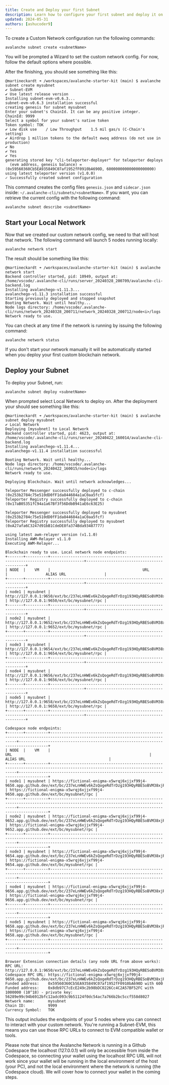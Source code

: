 ```yaml
---
title: Create and Deploy your first Subnet
description: Learn how to configure your first subnet and deploy it on a Local network.
updated: 2024-05-31
authors: [ashucoder9]
---
```


To create a Custom Network configuration run the following commands:

```
avalanche subnet create <subnetName>
```

You will be prompted a Wizard to set the custom network config. For now, follow the default options where possible.

After the finishing, you should see something like this:

```
@martineckardt ➜ /workspaces/avalanche-starter-kit (main) $ avalanche subnet create mysubnet
✔ Subnet-EVM
✔ Use latest release version
Installing subnet-evm-v0.6.3...
subnet-evm-v0.6.3 installation successful
creating genesis for subnet mysubnet
Enter your subnet's ChainId. It can be any positive integer.
ChainId: 9999
Select a symbol for your subnet's native token
Token symbol: TOK
✔ Low disk use    / Low Throughput    1.5 mil gas/s (C-Chain's setting)
✔ Airdrop 1 million tokens to the default ewoq address (do not use in production)
✔ No
✔ Yes
✔ Yes
generating stored key "cli-teleporter-deployer" for teleporter deploys
  (evm address, genesis balance) = (0x59560360Cb5EA935849C07af1952fF0910bA690D, 600000000000000000000)
using latest teleporter version (v1.0.0)
✓ Successfully created subnet configuration
```

This command creates the config files `genesis.json` and `sidecar.json` inside: `~/.avalanche-cli/subnets/<subnetName>`. If you want, you can retrieve the current config with the following command:

```
avalanche subnet describe <subnetName>
```

## Start your Local Network

Now that we created our custom network config, we need to that will host that network. The following command will launch 5 nodes running locally:

```
avalanche network start
```

The result should be something like this:

```
@martineckardt ➜ /workspaces/avalanche-starter-kit (main) $ avalanche network start
Backend controller started, pid: 10949, output at: /home/vscode/.avalanche-cli/runs/server_20240328_200709/avalanche-cli-backend.log
Installing avalanchego-v1.11.3...
avalanchego-v1.11.3 installation successful
Starting previously deployed and stopped snapshot
Booting Network. Wait until healthy...
Node logs directory: /home/vscode/.avalanche-cli/runs/network_20240328_200711/network_20240328_200712/node<i>/logs
Network ready to use.
```

You can check at any time if the network is running by issuing the following command:

```
avalanche network status
```

If you don't start your network manually it will be automatically started when you deploy your first custom blockchain network.

## Deploy your Subnet

To deploy your Subnet, run:

```
avalanche subnet deploy <subnetName>
```

When prompted select Local Network to deploy on. After the deployment your should see something like this:

```
@martineckardt ➜ /workspaces/avalanche-starter-kit (main) $ avalanche subnet deploy mysubnet
✔ Local Network
Deploying [mysubnet] to Local Network
Backend controller started, pid: 4623, output at: /home/vscode/.avalanche-cli/runs/server_20240422_160014/avalanche-cli-backend.log
Installing avalanchego-v1.11.4...
avalanchego-v1.11.4 installation successful

Booting Network. Wait until healthy...
Node logs directory: /home/vscode/.avalanche-cli/runs/network_20240422_160015/node<i>/logs
Network ready to use.

Deploying Blockchain. Wait until network acknowledges...

Teleporter Messenger successfully deployed to c-chain (0x253b2784c75e510dD0fF1da844684a1aC0aa5fcf)
Teleporter Registry successfully deployed to c-chain (0x17aB05351fC94a1a67Bf3f56DdbB941aE6c63E25)

Teleporter Messenger successfully deployed to mysubnet (0x253b2784c75e510dD0fF1da844684a1aC0aa5fcf)
Teleporter Registry successfully deployed to mysubnet (0xA27afa6C3247d91bB1CdeDE8fa374Bda93487777)

using latest awm-relayer version (v1.1.0)
Installing AWM-Relayer v1.1.0
Executing AWM-Relayer...

Blockchain ready to use. Local network node endpoints:
+-------+----------+-------------------------------------------------------------------------------------+-------------------------------------------+
| NODE  |    VM    |                                         URL                                         |                 ALIAS URL                 |
+-------+----------+-------------------------------------------------------------------------------------+-------------------------------------------+
| node1 | mysubnet | http://127.0.0.1:9650/ext/bc/237eLnHWEv6kZsQogeRdTrDzg193HQyRBESoBVM38xjPYPPXaR/rpc | http://127.0.0.1:9650/ext/bc/mysubnet/rpc |
+-------+----------+-------------------------------------------------------------------------------------+-------------------------------------------+
| node2 | mysubnet | http://127.0.0.1:9652/ext/bc/237eLnHWEv6kZsQogeRdTrDzg193HQyRBESoBVM38xjPYPPXaR/rpc | http://127.0.0.1:9652/ext/bc/mysubnet/rpc |
+-------+----------+-------------------------------------------------------------------------------------+-------------------------------------------+
| node3 | mysubnet | http://127.0.0.1:9654/ext/bc/237eLnHWEv6kZsQogeRdTrDzg193HQyRBESoBVM38xjPYPPXaR/rpc | http://127.0.0.1:9654/ext/bc/mysubnet/rpc |
+-------+----------+-------------------------------------------------------------------------------------+-------------------------------------------+
| node4 | mysubnet | http://127.0.0.1:9656/ext/bc/237eLnHWEv6kZsQogeRdTrDzg193HQyRBESoBVM38xjPYPPXaR/rpc | http://127.0.0.1:9656/ext/bc/mysubnet/rpc |
+-------+----------+-------------------------------------------------------------------------------------+-------------------------------------------+
| node5 | mysubnet | http://127.0.0.1:9658/ext/bc/237eLnHWEv6kZsQogeRdTrDzg193HQyRBESoBVM38xjPYPPXaR/rpc | http://127.0.0.1:9658/ext/bc/mysubnet/rpc |
+-------+----------+-------------------------------------------------------------------------------------+-------------------------------------------+

Codespace node endpoints:
+-------+----------+-----------------------------------------------------------------------------------------------------------------------------+-----------------------------------------------------------------------------------+
| NODE  |    VM    |                                                             URL                                                             |                                     ALIAS URL                                     |
+-------+----------+-----------------------------------------------------------------------------------------------------------------------------+-----------------------------------------------------------------------------------+
| node1 | mysubnet | https://fictional-enigma-x5wrqj6xjjxf99j4-9650.app.github.dev/ext/bc/237eLnHWEv6kZsQogeRdTrDzg193HQyRBESoBVM38xjPYPPXaR/rpc | https://fictional-enigma-x5wrqj6xjjxf99j4-9650.app.github.dev/ext/bc/mysubnet/rpc |
+-------+----------+-----------------------------------------------------------------------------------------------------------------------------+-----------------------------------------------------------------------------------+
| node2 | mysubnet | https://fictional-enigma-x5wrqj6xjjxf99j4-9652.app.github.dev/ext/bc/237eLnHWEv6kZsQogeRdTrDzg193HQyRBESoBVM38xjPYPPXaR/rpc | https://fictional-enigma-x5wrqj6xjjxf99j4-9652.app.github.dev/ext/bc/mysubnet/rpc |
+-------+----------+-----------------------------------------------------------------------------------------------------------------------------+-----------------------------------------------------------------------------------+
| node3 | mysubnet | https://fictional-enigma-x5wrqj6xjjxf99j4-9654.app.github.dev/ext/bc/237eLnHWEv6kZsQogeRdTrDzg193HQyRBESoBVM38xjPYPPXaR/rpc | https://fictional-enigma-x5wrqj6xjjxf99j4-9654.app.github.dev/ext/bc/mysubnet/rpc |
+-------+----------+-----------------------------------------------------------------------------------------------------------------------------+-----------------------------------------------------------------------------------+
| node4 | mysubnet | https://fictional-enigma-x5wrqj6xjjxf99j4-9656.app.github.dev/ext/bc/237eLnHWEv6kZsQogeRdTrDzg193HQyRBESoBVM38xjPYPPXaR/rpc | https://fictional-enigma-x5wrqj6xjjxf99j4-9656.app.github.dev/ext/bc/mysubnet/rpc |
+-------+----------+-----------------------------------------------------------------------------------------------------------------------------+-----------------------------------------------------------------------------------+
| node5 | mysubnet | https://fictional-enigma-x5wrqj6xjjxf99j4-9658.app.github.dev/ext/bc/237eLnHWEv6kZsQogeRdTrDzg193HQyRBESoBVM38xjPYPPXaR/rpc | https://fictional-enigma-x5wrqj6xjjxf99j4-9658.app.github.dev/ext/bc/mysubnet/rpc |
+-------+----------+-----------------------------------------------------------------------------------------------------------------------------+-----------------------------------------------------------------------------------+

Browser Extension connection details (any node URL from above works):
RPC URL:           http://127.0.0.1:9650/ext/bc/237eLnHWEv6kZsQogeRdTrDzg193HQyRBESoBVM38xjPYPPXaR/rpc
Codespace RPC URL: https://fictional-enigma-x5wrqj6xjjxf99j4-9650.app.github.dev/ext/bc/237eLnHWEv6kZsQogeRdTrDzg193HQyRBESoBVM38xjPYPPXaR/rpc
Funded address:    0x59560360Cb5EA935849C07af1952fF0910bA690D with 600
Funded address:    0x8db97C7cEcE249c2b98bDC0226Cc4C2A57BF52FC with 1000000 (10^18) - private key: 56289e99c94b6912bfc12adc093c9b51124f0dc54ac7a766b2bc5ccf558d8027
Network name:      mysubnet
Chain ID:          9999
Currency Symbol:   TOK
```

This output includes the endpoints of your 5 nodes where you can connect to interact with your custom network. You're running a Subnet-EVM, this means you can use those RPC URLs to connect to EVM compatible wallet or tools. 

Please note that since the Avalanche Network is running in a Github Codespace the localhost (127.0.0.1) will only be accessible from inside the Codespace, so connecting your wallet using the localhost RPC URL will not work since your wallet will be running in the local environment of the host (your PC), and not the local environment where the network is running (the Codespace cloud). We will cover how to connect your wallet in the coming steps.
